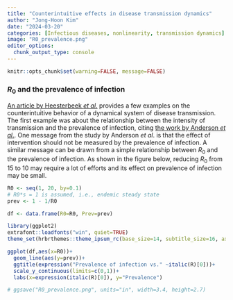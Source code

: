 ```yaml
---
title: "Counterintuitive effects in disease transmission dynamics"
author: "Jong-Hoon Kim"
date: "2024-03-20"
categories: [Infectious diseases, nonlinearity, transmission dynamics]
image: "R0_prevalence.png"
editor_options: 
  chunk_output_type: console
---
```


```r
knitr::opts_chunk$set(warning=FALSE, message=FALSE) 
```

### $R_0$ and the prevalence of infection

[An article by Heesterbeek *et al*.](https://www.science.org/doi/10.1126/science.aaa4339) provides a few examples on the counterintuitive behavior of a dynamical system of disease transmission. The first example was about the relationship between the intensity of transmission and the prevalence of infection, citing [the work by Anderson *et al*.](https://pubmed.ncbi.nlm.nih.gov/3892436/). One message from the study by Anderson *et al*. is that the effect of intervention should not be measured by the prevalence of infection. A similar message can be drawn from a simple relationship between $R_0$ and the prevalence of infection. As shown in the figure below, reducing $R_0$ from 15 to 10 may require a lot of efforts and its effect on prevalence of infection may be small.

```r
R0 <- seq(1, 20, by=0.1)
# R0*s = 1 is assumed, i.e., endemic steady state
prev <- 1 - 1/R0

df <- data.frame(R0=R0, Prev=prev)

library(ggplot2)
extrafont::loadfonts("win", quiet=TRUE)
theme_set(hrbrthemes::theme_ipsum_rc(base_size=14, subtitle_size=16, axis_title_size=12))

ggplot(df,aes(x=R0))+
  geom_line(aes(y=prev))+ 
  ggtitle(expression("Prevalence of infection vs." ~italic(R)[0]))+
  scale_y_continuous(limits=c(0,1))+
  labs(x=expression(italic(R)[0]), y="Prevalence")

# ggsave("R0_prevalence.png", units="in", width=3.4, height=2.7)
```
